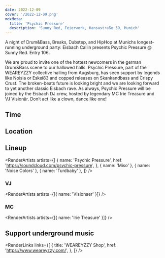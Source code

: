 ```yaml
---
date: 2022-12-09
cover: '/2022-12-09.png'
mdxMeta:
  title: 'Psychic Pressure'
  description: 'Sunny Red, Feierwerk, Hansastraße 39, Munich'
---
```


A night of Drum&Bass, Breaks, Dubstep, and HipHop at Munichs longest-running underground party: Eisbach Callin presents Psychic Pressure @ Sunny Red. Entry 10€.

We are proud to invite one of the hottest newcomers in the german Drum&Bass scene to our hallowed halls. Psychic Pressure, part of the WEAREYZZY collective hailing from Augsburg, has seen support by legends like Noisia or Eskei83 and copped releases on Skankandbass and Crispy Crust. The broken-beats future is looking bright and we are looking forward to yet another classic Eisbach rave. As always, Psychic Pressure will be joined by the Eisbach DJ crew, hosted by legendary MC Irie Treasure and VJ Visionär.
Don’t act like a clown, dance like one!

## Time

<RenderDoors timeDoors='22' price='10' />

## Location

<RenderLocation
  venueName='Sunny Red'
  address='Feierwerk Hansastr. 39'
  city='Munich'
  mapUrl='https://goo.gl/maps/mA8iv2XEHf7XfRLv7'
/>

## Lineup

<RenderArtists
  artists={[
    {
      name: 'Psychic Pressure',
      href: 'https://soundcloud.com/psychic-pressure',
    },
    { name: 'Miso' },
    { name: 'Noise Colors' },
    { name: 'Turdbaby' },
  ]}
/>

### VJ

<RenderArtists artists={[{ name: 'Visionaer' }]} />

### MC

<RenderArtists artists={[{ name: 'Irie Treasure' }]} />

## Support underground music

<RenderLinks
  links={[
    {
      title: 'WEAREYZZY Shop',
      href: 'https://www.weareyzzy.com/',
    },
  ]}
/>
